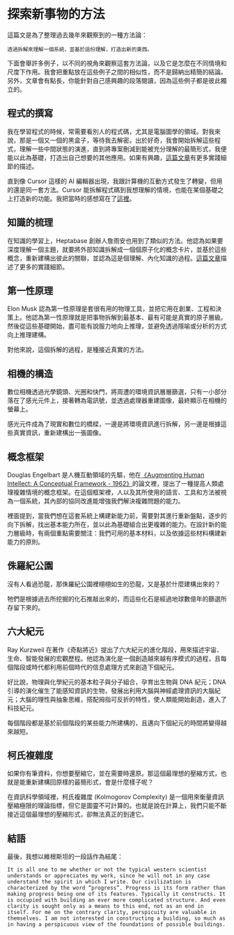 # 探索新事物的方法

這篇文是為了整理過去幾年來觀察到的一種方法論：
```
透過拆解來理解一個系統，並基於這份理解，打造出新的東西。
```

下面會舉許多例子，以不同的視角來觀察這套方法論，以及它是怎麼在不同情境和尺度下作用。我會把重點放在這些例子之間的相似性，而不是歸納出精簡的結論。另外，文章會有點長，你能針對自己感興趣的段落閱讀，因為這些例子都是彼此獨立的。

## 程式的撰寫

我在學習程式的時候，常需要看別人的程式碼，尤其是電腦圖學的領域。對我來說，那是一個又一個的黑盒子，等待我去解密。出於好奇，我會開始拆解這些程式，理解一些中間狀態的演進，直到將專案刪減到能被充分理解的最簡形式，我便能以此為基礎，打造出自己想要的其他應用。如果有興趣，[這篇文章](https://yao-hsiao.vercel.app/explore)有更多實踐細節的描述。

直到像 Cursor 這樣的 AI 編輯器出現，我跟計算機的互動方式發生了轉變，但用的還是同一套方法。Cursor 能拆解程式碼到我想理解的情境，也能在某個基礎之上打造新的功能。我把當時的感想寫在了[這裡](https://yao-hsiao.vercel.app/cursor)。

## 知識的梳理

在知識的學習上，Heptabase 創辦人詹雨安也用到了類似的方法。他認為如果要深度理解一個主題，就要將外部知識拆解成一個個原子化的概念卡片，並基於這些概念，重新建構出彼此的關聯，並認為這是個理解、內化知識的過程。[這篇文章](https://wiki.heptabase.com/the-best-way-to-acquire-knowledge-from-readings)描述了更多的實踐細節。

## 第一性原理

Elon Musk 認為第一性原理是套很有用的物理工具，並把它用在創業、工程和決策上。他認為第一性原理就是把事物拆解到最基本、最有可能是真實的原子層級。然後從這些基礎開始，盡可能有說服力地向上推理，並避免透過隱喻或分析的方式向上推理建構。

對他來說，這個拆解的過程，是種接近真實的方法。

## 相機的構造

數位相機透過光學鏡頭、光圈和快門，將周遭的環境資訊層層篩選，只有一小部分落在了感光元件上，接著轉為電訊號，並透過處理器重建圖像，最終顯示在相機的螢幕上。

感光元件成為了現實和數位的橋樑，一邊是將環境資訊進行拆解，另一邊是根據這些真實資訊，重新建構出一張圖像。

## 概念框架

Douglas Engelbart 是人機互動領域的先驅，他在[《Augmenting Human Intellect: A Conceptual Framework - 1962》](https://www.dougengelbart.org/pubs/augment-3906.html)的論文裡，提出了一種提高人類處理複雜情境的概念框架。在這個框架裡，人以及其所使用的語言、工具和方法被視為一個系統，其內部的協同改進能增強我們解決複雜問題的能力。

裡面提到，當我們想在這套系統上構建新能力前，需要對其進行重新盤點，逐步的向下拆解，找出基本能力所在，並以此為基礎組合出更複雜的能力。在設計新的能力層級時，有兩個重點需要關注：我們可用的基本材料，以及依據這些材料構建新能力的原則。

## 侏羅紀公園

沒有人看過恐龍，那侏羅紀公園裡栩栩如生的恐龍，又是基於什麼建構出來的？

牠們是根據過去所挖掘的化石推敲出來的，而這些化石是經過地球數億年的篩選所存留下來的。

## 六大紀元

Ray Kurzweil 在著作《奇點將近》提出了六大紀元的進化階段，用來描述宇宙、生命、智能發展的宏觀歷程。他認為演化是一個創造越來越有序模式的過程，且每個階段或時代都利用前個時代的信息處理方式來創造下個紀元。

好比說，物理與化學紀元的基本粒子與分子組合，孕育出生物與 DNA 紀元；DNA 引導的演化催生了能感知資訊的生物，發展出利用大腦與神經處理資訊的大腦紀元；大腦的理性與抽象思維，搭配拇指可反折的特性，使人類能開始創造，進入了科技紀元。

每個階段都是基於前個階段的某些能力所建構的，且邁向下個紀元的時間將變得越來越短。

## 柯氏複雜度

如果你有筆資料，你想要壓縮它，並在需要時還原。那這個最理想的壓縮方式，也就是能重新建構回原樣的最簡形式，會是什麼樣子呢？

在資訊科學領域裡，柯氏複雜度 (Kolmogorov Complexity) 是一個用來衡量資訊壓縮極限的理論指標，但它是圖靈不可計算的。也就是說在計算上，我們只能不斷接近這個最理想的壓縮形式，卻無法真正的到達它。

## 結語

最後，我想以維根斯坦的一段話作為結尾：
```
It is all one to me whether or not the typical western scientist understands or appreciates my work, since he will not in any case understand the spirit in which I write. Our civilization is characterized by the word “progress”. Progress is its form rather than making progress being one of its features. Typically it constructs. It is occupied with building an ever more complicated structure. And even clarity is sought only as a means to this end, not as an end in itself. For me on the contrary clarity, perspicuity are valuable in themselves. I am not interested in constructing a building, so much as in having a perspicuous view of the foundations of possible buildings.
```


